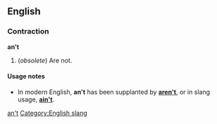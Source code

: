 ==English==
===Contraction===
'''an't'''

# (''obsolete'') Are not.

====Usage notes====
*In modern English, '''an't''' has been supplanted by '''[[aren't]]''', or in slang usage, '''[[ain't]]'''.

[[Category:English contractions|an't]]
[[Category:English slang]]